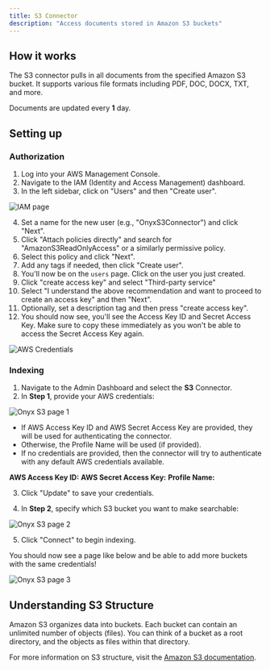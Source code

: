 ```yaml
---
title: S3 Connector
description: "Access documents stored in Amazon S3 buckets"
---
```


## How it works

The S3 connector pulls in all documents from the specified Amazon S3 bucket. It supports various file formats including PDF, DOC, DOCX, TXT, and more.

Documents are updated every **1** day.

## Setting up

### Authorization

1. Log into your AWS Management Console.
2. Navigate to the IAM (Identity and Access Management) dashboard.
3. In the left sidebar, click on "Users" and then "Create user".

![IAM page](/images/connectors/blob/s3/iam.png)

4. Set a name for the new user (e.g., "OnyxS3Connector") and click "Next".
5. Click "Attach policies directly" and search for "AmazonS3ReadOnlyAccess" or a similarly permissive policy.
6. Select this policy and click "Next".
7. Add any tags if needed, then click "Create user".
8. You'll now be on the `users` page. Click on the user you just created.
9. Click "create access key" and select "Third-party service"
10. Select "I understand the above recommendation and want to proceed to create an access key" and then "Next".
11. Optionally, set a description tag and then press "create access key".
12. You should now see, you'll see the Access Key ID and Secret Access Key. Make sure to copy these immediately as you won't be able to access the Secret Access Key again.

![AWS Credentials](/images/connectors/blob/s3/accesskeyspage.png)

### Indexing

1. Navigate to the Admin Dashboard and select the **S3** Connector.
2. In **Step 1**, provide your AWS credentials:

![Onyx S3 page 1](/images/connectors/blob/s3/danswer1.png)

- If AWS Access Key ID and AWS Secret Access Key are provided, they will be used for authenticating the connector.
- Otherwise, the Profile Name will be used (if provided).
- If no credentials are provided, then the connector will try to authenticate with any default AWS credentials available.

**AWS Access Key ID:**
**AWS Secret Access Key:**
**Profile Name:**

3. Click "Update" to save your credentials.

4. In **Step 2**, specify which S3 bucket you want to make searchable:

![Onyx S3 page 2](/images/connectors/blob/s3/danswer2.png)

5. Click "Connect" to begin indexing.

You should now see a page like below and be able to add more buckets with the same credentials!

![Onyx S3 page 3](/images/connectors/blob/s3/danswer3.png)

## Understanding S3 Structure

Amazon S3 organizes data into buckets. Each bucket can contain an unlimited number of objects (files). You can think of a bucket as a root directory, and the objects as files within that directory.

For more information on S3 structure, visit the [Amazon S3 documentation](https://docs.aws.amazon.com/AmazonS3/latest/userguide/Welcome.html).

